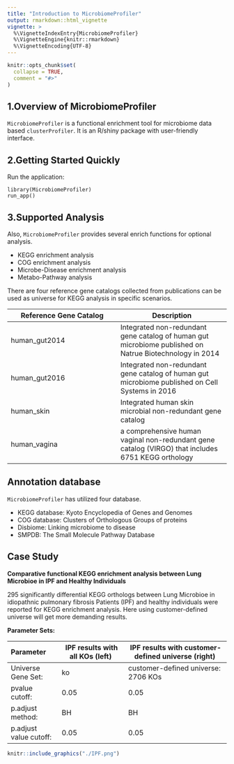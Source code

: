 ```yaml
---
title: "Introduction to MicrobiomeProfiler"
output: rmarkdown::html_vignette
vignette: >
  %\VignetteIndexEntry{MicrobiomeProfiler}
  %\VignetteEngine{knitr::rmarkdown}
  %\VignetteEncoding{UTF-8}
---
```


```r
knitr::opts_chunk$set(
  collapse = TRUE,
  comment = "#>"
)
```

## 1.Overview of MicrobiomeProfiler

`MicrobiomeProfiler` is a functional enrichment tool for microbiome data based `clusterProfiler`. It is an R/shiny package with user-friendly interface.

## 2.Getting Started Quickly

Run the application:
```
library(MicrobiomeProfiler)
run_app()

```

## 3.Supported Analysis

Also, `MicrobiomeProfiler` provides several enrich functions for optional analysis.

+ KEGG enrichment analysis
+ COG enrichment analysis
+ Microbe-Disease enrichment analysis
+ Metabo-Pathway analysis

There are four reference gene catalogs collected from publications can be used as universe for KEGG analysis in specific scenarios.

| Reference Gene Catalog | Description |
| ----------- | ----------- |
| human_gut2014 | Integrated non-redundant gene catalog of human gut microbiome published on Natrue Biotechnology in 2014 |
| human_gut2016   | Integrated non-redundant gene catalog of human gut microbiome published on Cell Systems in 2016 |
|human_skin |Integrated human skin microbial non-redundant gene catalog | |
|human_vagina | a comprehensive human vaginal non-redundant gene catalog (VIRGO) that includes 6751 KEGG orthology|


## Annotation database

`MicrobiomeProfiler` has utilized four database.

+ KEGG database: Kyoto Encyclopedia of Genes and Genomes
+ COG database: Clusters of Orthologous Groups of proteins
+ Disbiome: Linking microbiome to disease
+ SMPDB: The Small Molecule Pathway Database

## Case Study
**Comparative functional KEGG enrichment analysis between Lung Microbioe in IPF and Healthy Individuals**

295 significantly differential KEGG orthologs between Lung Microbioe in idiopathnic pulmonary fibrosis Patients (IPF) and healthy individuals were reported for KEGG enrichment analysis. Here using customer-defined universe will get more demanding results.

**Parameter Sets:**

| Parameter&nbsp;              | IPF results with all KOs (left)&nbsp; | IPF results with customer-defined universe (right)&nbsp; |
| :--------------------------- | ------------------------------------- | -------------------------------------------------------- |
| Universe Gene Set:&nbsp;     | ko&nbsp;                              | customer-defined universe: 2706 KOs&nbsp;                |
| pvalue cutoff:&nbsp;         | 0.05&nbsp;                            | 0.05&nbsp;                                               |
| p.adjust method:&nbsp;       | BH&nbsp;                              | BH&nbsp;                                                 |
| p.adjust value cutoff:&nbsp; | 0.05&nbsp;                            | 0.05&nbsp;                                                   |

```r
knitr::include_graphics("./IPF.png")
```

